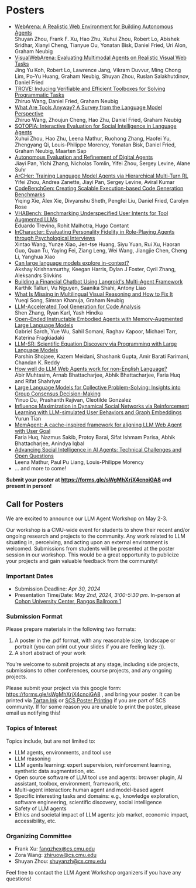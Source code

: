 # Posters

* [WebArena: A Realistic Web Environment for Building Autonomous Agents](https://arxiv.org/abs/2307.13854)\
Shuyan Zhou, Frank F. Xu, Hao Zhu, Xuhui Zhou, Robert Lo, Abishek Sridhar, Xianyi Cheng, Tianyue Ou, Yonatan Bisk, Daniel Fried, Uri Alon, Graham Neubig
* [VisualWebArena: Evaluating Multimodal Agents on Realistic Visual Web Tasks](https://arxiv.org/abs/2401.13649)\
Jing Yu Koh, Robert Lo, Lawrence Jang, Vikram Duvvur, Ming Chong Lim, Po-Yu Huang, Graham Neubig, Shuyan Zhou, Ruslan Salakhutdinov, Daniel Fried
* [TROVE: Inducing Verifiable and Efficient Toolboxes for Solving Programmatic Tasks](https://arxiv.org/pdf/2401.12869.pdf)\
Zhiruo Wang, Daniel Fried, Graham Neubig
* [What Are Tools Anyway? A Survey from the Language Model Perspective](https://arxiv.org/abs/2403.15452)\
Zhiruo Wang, Zhoujun Cheng, Hao Zhu, Daniel Fried, Graham Neubig
* [SOTOPIA: Interactive Evaluation for Social Intelligence in Language Agents](https://arxiv.org/abs/2310.11667)\
Xuhui Zhou, Hao Zhu, Leena Mathur, Ruohong Zhang, Haofei Yu, Zhengyang Qi, Louis-Philippe Morency, Yonatan Bisk, Daniel Fried, Graham Neubig, Maarten Sap
* [Autonomous Evaluation and Refinement of Digital Agents](https://arxiv.org/abs/2404.06474)\
Jiayi Pan, Yichi Zhang, Nicholas Tomlin, Yifei Zhou, Sergey Levine, Alane Suhr
* [ArCHer: Training Language Model Agents via Hierarchical Multi-Turn RL](https://arxiv.org/abs/2402.19446)\
Yifei Zhou, Andrea Zanette, Jiayi Pan, Sergey Levine, Aviral Kumar
* [CodeBenchGen: Creating Scalable Execution-based Code Generation Benchmarks](https://arxiv.org/abs/2404.00566)\
Yiqing Xie, Alex Xie, Divyanshu Sheth, Pengfei Liu, Daniel Fried, Carolyn Rose
* [VHABench: Benchmarking Underspecified User Intents for Tool Augmented LLMs](https://drive.google.com/open?id=1tdYG84X6z_ctKXt9yNQqQSjkOdZ6HXHm)\
Eduardo Trevino, Rohit Malhotra, Hugo Contant
* [InCharacter: Evaluating Personality Fidelity in Role-Playing Agents through Psychological Interviews](https://drive.google.com/open?id=16sZk_yWDaLLYUj62AAxyOlF9XWHG91IF)\
Xintao Wang, Yunze Xiao, Jen-tse Huang, Siyu Yuan, Rui Xu, Haoran Guo, Quan Tu, Yaying Fei, Ziang Leng, Wei Wang, Jiangjie Chen, Cheng Li, Yanghua Xiao
* [Can large language models explore in-context?](https://drive.google.com/open?id=1C9cPjV875I--fxlWvLd8XfiIP8S9O1WV)\
Akshay Krishnamurthy, Keegan Harris, Dylan J Foster, Cyril Zhang, Aleksandrs Slivkins
* [Building a Financial Chatbot Using Langroid's Multi-Agent Framework](https://drive.google.com/open?id=1pwx0-GeWc3-JkpmjmJQ_GWGxCO0tlyAn)\
Karthik Talluri, Vu Nguyen, Saanika Shahi, Antony Liao
* [What Is Missing in Multilingual Visual Reasoning and How to Fix It](https://drive.google.com/open?id=1tQVVvGVCPxseZ7nHGnOiRp_hUIJOIuV2)\
Yueqi Song, Simran Khanuja, Graham Neubig
* [LLM-Accelerated Tool Generation for Code Analysis](https://drive.google.com/open?id=18Igl5o-HW1YYuKNQpTcED2C2QBCuSt-y)\
Shen Zhang, Ryan Karl, Yash Hindka
* [Open-Ended Instructable Embodied Agents with Memory-Augmented Large Language Models](https://drive.google.com/open?id=1IOQccWyO619uN3ztfXqNavNHTwHdOHQd)\
Gabriel Sarch, Yue Wu, Sahil Somani, Raghav Kapoor, Michael Tarr, Katerina Fragkiadaki
* [LLM-SR: Scientific Equation Discovery via Programming with Large Language Models](https://drive.google.com/open?id=1siG5_rS3XZN4naRTBDbPh2XcN_ax9hb4)\
Parshin Shojaee, Kazem Meidani, Shashank Gupta, Amir Barati Farimani, Chandan K. Reddy
* [How well do LLM Web Agents work for non-English Language?](https://drive.google.com/open?id=1Qk3qLlRr2KUrko5iIbacQJlCZv-mghYE)\
Abir Muhtasim, Arnab Bhattacharjee, Abhik Bhattacharjee, Faria Huq and Rifat Shahriyar
* [Large Language Models for Collective Problem-Solving: Insights into Group Consensus Decision-Making](https://drive.google.com/open?id=1Hao_9xbFeCMeRLn4WR3t732WPY0YMW37)\
Yinuo Du, Prashanth Rajivan, Cleotilde Gonzalez
* [Influence Maximization in Dynamical Social Networks via Reinforcement Learning with LLM-simulated User Behaviors and Graph Embeddings](https://drive.google.com/open?id=1SvH9mEGmiBuI0M0bAxhdCohgJ7-3qQnG)\
Yurun Tian
* [MemAgent: A cache-inspired framework for aligning LLM Web Agent with User Goal](https://drive.google.com/open?id=1P7w02nIil8xuGSDAWNZOrFWWaNgXqPMF)\
Faria Huq, Nazmus Sakib, Protoy Barai, Sifat Ishmam Parisa, Abhik Bhattacharjee, Anindya Iqbal
* [Advancing Social Intelligence in AI Agents:  Technical Challenges and Open Questions](https://drive.google.com/open?id=1NuUZBi5vXK88OdUScP90C1HZ_nJ3fM-3)\
Leena Mathur, Paul Pu Liang, Louis-Philippe Morency
* ... and more to come!

**Submit your poster at https://forms.gle/sWgMhXrjX4cnoiGA8 and present in person!**

## Call for Posters

We are excited to announce our LLM Agent Workshop on May 2-3.

Our workshop is a CMU-wide event for students to show their recent and/or ongoing research and projects to the community. Any work related to LLM situating in, perceiving, and acting upon an external environment is welcomed. 
Submissions from students will be presented at the poster session in our workshop. This would be a great opportunity to publicize your projects and gain valuable feedback from the community!

### Important Dates
* Submission Deadline: *Apr 30, 2024*
* Presentation Time/Date: *May 2nd, 2024, 3:00-5:30 pm*. In-person at [Cohon University Center, Rangos Ballroom 1](https://www.cmu.edu/cohon-university-center/images/floor-plans/CUC_2.pdf)


### Submission Format
Please prepare materials in the following two formats:
1. A poster in the .pdf format, with any reasonable size, landscape or portrait (you can print out your slides if you are feeling lazy :)).
2. A short abstract of your work

You’re welcome to submit projects at any stage, including side projects, submissions to other conferences, course projects, and any ongoing projects.

Please submit your project via this google form: https://forms.gle/sWgMhXrjX4cnoiGA8 , and bring your poster. It can be printed via [Tartan Ink](https://www.cmu.edu/tartanink/) or [SCS Poster Printing](https://computing.cs.cmu.edu/desktop/printing-posters) if you are part of SCS community. If for some reason you are unable to print the poster, please email us notifying this!


### Topics of Interest
Topics include, but are not limited to:

* LLM agents, environments, and tool use
* LLM reasoning
* LLM agents learning: expert supervision, reinforcement learning, synthetic data augmentation, etc.
* Open source software of LLM tool use and agents: browser plugin, AI assistant, toolbox, environment, framework, etc.
* Multi-agent interaction: human agent and model-based agent
* Specific interesting tasks and domains: e.g., knowledge exploration, software engineering, scientific discovery, social intelligence
* Safety of LLM agents
* Ethics and societal impact of LLM agents: job market, economic impact, accessibility, etc.

### Organizing Committee

* Frank Xu: fangzhex@cs.cmu.edu
* Zora Wang: zhiruow@cs.cmu.edu
* Shuyan Zhou: shuyanzh@cs.cmu.edu

Feel free to contact the LLM Agent Workshop organizers if you have any questions!

